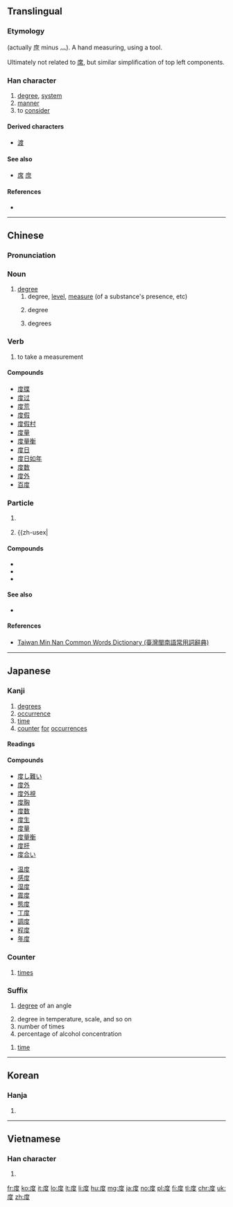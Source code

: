 {{also|廓|席}}
==Translingual==
{{stroke_order|strokes=9}}

===Etymology===
{{Han compound|庶|又|ls=ic}} (actually 庶 minus 灬). A hand measuring, using a tool.

Ultimately not related to [[席]], but similar simplification of top left components.

===Han character===
{{Han char|rn=53|rad=广|as=06|sn=9|four=00247|canj=ITE|ids=⿸广⿱廿又}}

# [[degree]], [[system]]
# [[manner]]
# to [[consider]]

====Derived characters====
* [[渡]]

====See also====
* [[席]] [[庶]]

====References====
* {{Han ref|kx=0345.260|dkj=09313|dj=0655.150|hdz=20880.060|uh=5EA6|ud=24230|bh=ABD7|bd=43991}}

----

==Chinese==
{{zh-forms}}

===Pronunciation===
{{zh-pron
|m=dù
|c=dok6,dou6
|mn=tō͘/to̍k
|mc=y
|oc=y
|ma=
|cat=n,v,c:part
}}

===Noun===
{{zh-noun}}

# [[degree]]
## degree, [[level]], [[measure]] (of a substance's presence, etc)
## {{cx|mathematics|lang=zh}} degree
## {{cx|temperature|lang=zh}} degrees

===Verb===
{{zh-verb}}

# to take a measurement
#: {{zh-usex|用 把 尺{cek3} 度{dok6} 吓|measure with a ruler|C}}

====Compounds====
* [[度牒]]
* [[度过]]
* [[度荒]]
* [[度假]]
* [[度假村]]
* [[度量]]
* [[度量衡]]
* [[度日]]
* [[度日如年]]
* [[度数]]
* [[度外]]
* [[百度]]

===Particle===
{{zh-particle}}

# {{cx|Cantonese|lang=zh}} {{non-gloss|Used to indicate location of something.}}
# {{zh-usex|

====Compounds====
* {{zh-l|邊度}}
* {{zh-l|呢度}}
* {{zh-l|喺度}}

====See also====
* {{zh-l|裡}}

====References====
* [http://twblg.dict.edu.tw/holodict_new/result_detail.jsp?n_no=4875&curpage=1&sample=%E5%BA%A6&radiobutton=1&querytarget=1&limit=20&pagenum=3&rowcount=41 Taiwan Min Nan Common Words Dictionary (臺灣閩南語常用詞辭典)]

----

==Japanese==

===Kanji===
{{ja-kanji|grade=3|rs=广06}}

# [[degrees]]
# [[occurrence]]
# [[time]]
# [[counter]] [[for]] [[occurrences]]

====Readings====
{{ja-readings|goon=[[ど]] (do), [[だく]] (daku)|kanon=[[と]] (to), [[たく]] (taku)|kun=[[たび]] (tabi), [[はかる]] (hakaru), [[めもり]] (memori)}}

====Compounds====
{{top2}}
* [[度し難い]]
* [[度外]]
* [[度外視]]
* [[度胸]]
* [[度数]]
* [[度生]]
* [[度量]]
* [[度量衡]]
* [[度肝]]
* [[度合い]]
{{mid2}}
* [[温度]]
* [[感度]]
* [[湿度]]
* [[震度]]
* [[態度]]
* [[丁度]]
* [[調度]]
* [[程度]]
* [[年度]]
{{bottom}}

===Counter===
{{ja-pos|たび|counter}}
# [[time]]s

===Suffix===
{{ja-pos|ど|suffix}}
# {{context|geometry|lang=ja|sort=と'}} [[degree]] of an angle
# degree in temperature, scale, and so on
# number of times
# percentage of alcohol concentration

{{ja-pos|たび|suffix}}
# [[time]]

----

==Korean==

===Hanja===
{{ko-hanja|hangeul=[[도]], [[탁]]|rv=do, tak|mr=to, t'ak}}

# {{defn|lang=ko|sort=广06}}

----

==Vietnamese==

===Han character===
{{vi-hantu|[[độ]], [[dạc]], [[đác]], [[đạc]], [[đọ]], [[đủ]], [[đù]], [[dác]], [[đo]], [[đồ]], [[đợ]]|rs=广06}}

# {{defn|lang=vi|sort=广06}}

[[fr:度]]
[[ko:度]]
[[it:度]]
[[lo:度]]
[[lt:度]]
[[li:度]]
[[hu:度]]
[[mg:度]]
[[ja:度]]
[[no:度]]
[[pl:度]]
[[fi:度]]
[[tl:度]]
[[chr:度]]
[[uk:度]]
[[zh:度]]